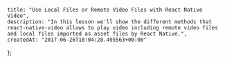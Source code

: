     title: "Use Local Files or Remote Video Files with React Native Video",
    description: "In this lesson we'll show the different methods that react-native-video allows to play video including remote video files and local files imported as asset files by React Native.",
    createdAt: "2017-06-26T18:04:28.495563+00:00"
};


    
